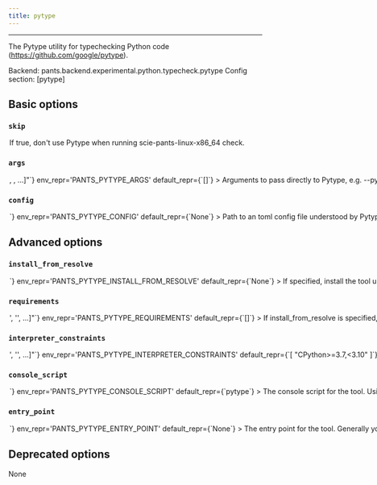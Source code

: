 ```yaml
---
title: pytype
---
```



---


The Pytype utility for typechecking Python code (https://github.com/google/pytype).

Backend: <span className="color--primary">pants.backend.experimental.python.typecheck.pytype</span>
Config section: <span className="color--primary">[pytype]</span>

<span className={styles.options}>

## Basic options


### `skip`

<Option
  cli_repr={`--[no-]pytype-skip`}
  env_repr='PANTS_PYTYPE_SKIP'
  default_repr={`False`}
>

If true, don&#x27;t use Pytype when running `scie-pants-linux-x86_64 check`.

</Option>

### `args`

<Option
  cli_repr={`--pytype-args="[<shell_str>, <shell_str>, ...]"`}
  env_repr='PANTS_PYTYPE_ARGS'
  default_repr={`[]`}
>

Arguments to pass directly to Pytype, e.g. `--pytype-args='--version'`.

</Option>

### `config`

<Option
  cli_repr={`--pytype-config=<file_option>`}
  env_repr='PANTS_PYTYPE_CONFIG'
  default_repr={`None`}
>

Path to an toml config file understood by Pytype (https://github.com/google/pytype#config-file).

</Option>

## Advanced options


### `install_from_resolve`

<Option
  cli_repr={`--pytype-install-from-resolve=<str>`}
  env_repr='PANTS_PYTYPE_INSTALL_FROM_RESOLVE'
  default_repr={`None`}
>

If specified, install the tool using the lockfile for this named resolve.

This resolve must be defined in `[python].resolves`, as described in https://www.pantsbuild.org/v2.20/docs/python-third-party-dependencies#user-lockfiles.

The resolve&#x27;s entire lockfile will be installed, unless specific requirements are listed via the `requirements` option, in which case only those requirements will be installed. This is useful if you don&#x27;t want to invalidate the tool&#x27;s outputs when the resolve incurs changes to unrelated requirements.

If unspecified, and the `lockfile` option is unset, the tool will be installed using the default lockfile shipped with Pants.

If unspecified, and the `lockfile` option is set, the tool will use the custom `pytype` &#x22;tool lockfile&#x22; generated from the `version` and `extra_requirements` options. But note that this mechanism is deprecated.

</Option>

### `requirements`

<Option
  cli_repr={`--pytype-requirements="['<str>', '<str>', ...]"`}
  env_repr='PANTS_PYTYPE_REQUIREMENTS'
  default_repr={`[]`}
>

If `install_from_resolve` is specified, install these requirements, at the versions provided by the specified resolve&#x27;s lockfile.

Values can be pip-style requirements (e.g., `tool` or `tool==1.2.3` or `tool>=1.2.3`), or addresses of `python_requirement` targets (or targets that generate or depend on `python_requirement` targets).

The lockfile will be validated against the requirements - if a lockfile doesn&#x27;t provide the requirement (at a suitable version, if the requirement specifies version constraints) Pants will error.

If unspecified, install the entire lockfile.

</Option>

### `interpreter_constraints`

<Option
  cli_repr={`--pytype-interpreter-constraints="['<str>', '<str>', ...]"`}
  env_repr='PANTS_PYTYPE_INTERPRETER_CONSTRAINTS'
  default_repr={`[
  "CPython>=3.7,<3.10"
]`}
>

Python interpreter constraints for this tool.

</Option>

### `console_script`

<Option
  cli_repr={`--pytype-console-script=<str>`}
  env_repr='PANTS_PYTYPE_CONSOLE_SCRIPT'
  default_repr={`pytype`}
>

The console script for the tool. Using this option is generally preferable to (and mutually exclusive with) specifying an `--entry-point` since console script names have a higher expectation of staying stable across releases of the tool. Usually, you will not want to change this from the default.

</Option>

### `entry_point`

<Option
  cli_repr={`--pytype-entry-point=<str>`}
  env_repr='PANTS_PYTYPE_ENTRY_POINT'
  default_repr={`None`}
>

The entry point for the tool. Generally you only want to use this option if the tool does not offer a `--console-script` (which this option is mutually exclusive with). Usually, you will not want to change this from the default.

</Option>

## Deprecated options

None


</span>